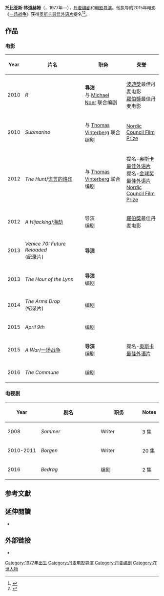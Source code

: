 '''托比亚斯·林道赫姆'''（{{lang-da|Tobias Lindholm}}，1977年—），[[丹麦|丹麦]][[编剧|编剧]]和[[电影导演|电影导演]]。他执导的2015年电影《[[一场战争|一场战争]]》获得[[奥斯卡最佳外语片|奥斯卡最佳外语片]]提名<ref>{{cite web|title=Krigen|url=http://www.kino.dk/film/k/kr/krigen|website=KINO.dk|language=da|access-date=2016-01-17|archive-date=2015-09-25|archive-url=https://web.archive.org/web/20150925094545/http://www.kino.dk/film/k/kr/krigen|dead-url=no}}</ref><ref name="88nom">{{cite web |url=http://www.hollywoodreporter.com/news/oscar-nominations-2016-full-list-855670 |title=Oscar Nominations: The Complete List |work=[[The_Hollywood_Reporter|The Hollywood Reporter]] |last=Ford |first=Rebecca |date=14 January 2016 |accessdate=14 January 2016 |archive-date=2020-01-15 |archive-url=https://web.archive.org/web/20200115093332/https://www.hollywoodreporter.com/lists/oscars-nominations-complete-list-855398 |dead-url=no }}</ref>。

== 作品 ==

=== 电影 ===
{| class="wikitable"
|-
! Year
! width="180px"|片名
! width="120px"|职务
! 荣誉
|-
|2010
|''R''
|'''导演'''<br/>与 [[Michael_Noer|Michael Noer]] 联合编剧
| [[波迪獎|波迪獎]]最佳丹麦电影<br/>[[羅伯獎|羅伯獎]]最佳丹麦电影
|-
|2010
|''Submarino''
|与 [[Thomas_Vinterberg|Thomas Vinterberg]] 联合编剧
|[[Nordic_Council_Film_Prize|Nordic Council Film Prize]]
|-
|2012
|''The Hunt''/[[谎言的烙印|谎言的烙印]]
|与 [[Thomas_Vinterberg|Thomas Vinterberg]] 联合编剧
|提名-[[奥斯卡最佳外语片|奥斯卡最佳外语片]]<br/>提名-[[金球奖最佳外语片|金球奖最佳外语片]]<br/>[[Nordic_Council_Film_Prize|Nordic Council Film Prize]]
|-
|2012
|''A Hijacking''/[[海劫|海劫]]
|导演<br/>编剧
|[[羅伯獎|羅伯獎]]最佳丹麦电影
|-
|2013
|''Venice 70: Future Reloaded''<br/>(纪录片)
|'''导演'''
|
|-
|2013
|''The Hour of the Lynx''
|'''导演'''<br/>编剧
|
|-
|2014
|''The Arms Drop''<br/>(纪录片)
|编剧
|
|-
|2015
|''April 9th''
|编剧
|
|-
|2015
| ''A War''/[[一场战争|一场战争]]
|'''导演'''<br/>编剧
|提名-[[奥斯卡最佳外语片|奥斯卡最佳外语片]]
|-
|2016
|''The Commune''
|编剧
|
|}

=== 电视剧 ===
{| class="wikitable"
|-
! Year
! width="180px"|剧名
! width="120px"|职务
! Notes
|-
|2008
|''Sommer''
|Writer
| 3 集
|-
|2010-2011
|''Borgen''
|Writer
|20 集
|-
|2016
|''Bedrag''
|编剧
|2 集
|}

== 参考文獻 ==
{{reflist}}

== 延伸閱讀 ==
* {{cite web|url=http://moveablefest.com/moveable_fest/2013/06/tobias-lindholm-hijacking-interview.html|title=Interview: Tobias Lindholm on Meeting the Demands of the Insanely Tense High Seas Thriller "A Hijacking"|last=Saito|first=Stephen|work=Moveable Fest|accessdate=23 September 2014|archive-date=2016-03-09|archive-url=https://web.archive.org/web/20160309053703/http://moveablefest.com/moveable_fest/2013/06/tobias-lindholm-hijacking-interview.html|dead-url=yes}}

== 外部链接 ==
* {{IMDb name|2105585}}

{{Authority control}}
{{DEFAULTSORT:Lindholm, Tobias}}
[[Category:1977年出生|Category:1977年出生]]
[[Category:丹麦电影导演|Category:丹麦电影导演]]
[[Category:丹麦编剧|Category:丹麦编剧]]
[[Category:在世人物|Category:在世人物]]